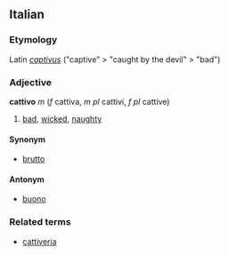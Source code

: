 ==Italian==
===Etymology===
Latin ''[[captivus]]'' ("captive" > "caught by the devil" > "bad")
===Adjective===
'''cattivo''' ''m'' (''f'' cattiva, ''m pl'' cattivi, ''f pl'' cattive)
# [[bad]], [[wicked]], [[naughty]]

====Synonym====
*[[brutto]]

====Antonym====
*[[buono]]

===Related terms===
*[[cattiveria]]